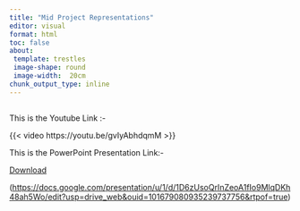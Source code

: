 ```yaml
---
title: "Mid Project Representations"
editor: visual
format: html
toc: false
about:
 template: trestles
 image-shape: round
 image-width:  20cm
chunk_output_type: inline
---
```


## 

This is the Youtube Link :-

{{< video https://youtu.be/gvIyAbhdqmM >}}

This is the PowerPoint Presentation Link:-

[Download](https://docs.google.com/presentation/u/1/d/1D6zUsoQrInZeoA1fIo9MlqDKh48ah5Wo/edit?usp=drive_web&ouid=101679080935239737756&rtpof=true)

(<https://docs.google.com/presentation/u/1/d/1D6zUsoQrInZeoA1fIo9MlqDKh48ah5Wo/edit?usp=drive_web&ouid=101679080935239737756&rtpof=true>)
